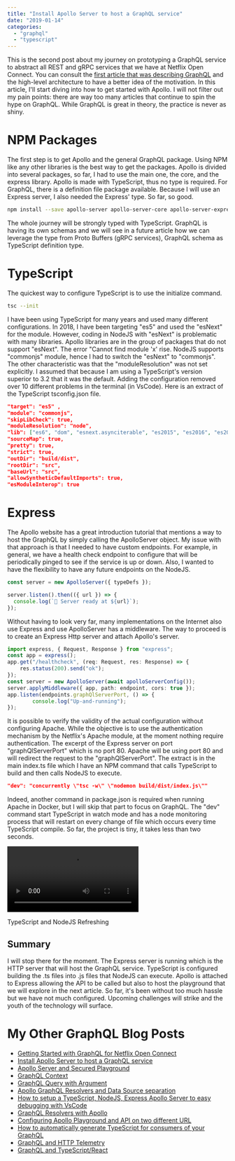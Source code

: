 ```yaml
---
title: "Install Apollo Server to host a GraphQL service"
date: "2019-01-14"
categories: 
  - "graphql"
  - "typescript"
---
```


This is the second post about my journey on prototyping a GraphQL service to abstract all REST and gRPC services that we have at Netflix Open Connect. You can consult the [first article that was describing GraphQL](getting-started-with-graphql-for-netflix-open-connect) and the high-level architecture to have a better idea of the motivation. In this article, I'll start diving into how to get started with Apollo. I will not filter out my pain points: there are way too many articles that continue to spin the hype on GraphQL. While GraphQL is great in theory, the practice is never as shiny.

# NPM Packages

The first step is to get Apollo and the general GraphQL package. Using NPM like any other libraries is the best way to get the packages. Apollo is divided into several packages, so far, I had to use the main one, the core, and the express library. Apollo is made with TypeScript, thus no type is required. For GraphQL, there is a definition file package available. Because I will use an Express server, I also needed the Express' type. So far, so good.

```sh
npm install --save apollo-server apollo-server-core apollo-server-express graphql npm install --save-dev @types/graphql @types/express typescript

```
The whole journey will be strongly typed with TypeScript. GraphQL is having its own schemas and we will see in a future article how we can leverage the type from Proto Buffers (gRPC services), GraphQL schema as TypeScript definition type.

# TypeScript

The quickest way to configure TypeScript is to use the initialize command.

```sh
tsc --init
```

I have been using TypeScript for many years and used many different configurations. In 2018, I have been targeting "es5" and used the "esNext" for the module. However, coding in NodeJS with "esNext" is problematic with many libraries. Apollo libraries are in the group of packages that do not support "esNext". The error "Cannot find module 'x' rise. NodeJS supports "commonjs" module, hence I had to switch the "esNext" to "commonjs". The other characteristic was that the "moduleResolution" was not set explicitly. I assumed that because I am using a TypeScript's version superior to 3.2 that it was the default. Adding the configuration removed over 10 different problems in the terminal (in VsCode). Here is an extract of the TypeScript tsconfig.json file.

```json
"target": "es5" ,
"module": "commonjs",
"skipLibCheck": true,
"moduleResolution": "node",
"lib": ["es6", "dom", "esnext.asynciterable", "es2015", "es2016", "es2017"],
"sourceMap": true,
"pretty": true,
"strict": true,
"outDir": "build/dist",
"rootDir": "src",
"baseUrl": "src",
"allowSyntheticDefaultImports": true,
"esModuleInterop": true
```

# Express

The Apollo website has a great introduction tutorial that mentions a way to host the GraphQL by simply calling the ApolloServer object. My issue with that approach is that I needed to have custom endpoints. For example, in general, we have a health check endpoint to configure that will be periodically pinged to see if the service is up or down. Also, I wanted to have the flexibility to have any future endpoints on the NodeJS. 

```typescript
const server = new ApolloServer({ typeDefs });

server.listen().then(({ url }) => {
  console.log(`🚀 Server ready at ${url}`);
});

```
Without having to look very far, many implementations on the Internet also use Express and use ApolloServer has a middleware. The way to proceed is to create an Express Http server and attach Apollo's server.

```typescript
import express, { Request, Response } from "express";
const app = express();
app.get("/healthcheck", (req: Request, res: Response) => {
    res.status(200).send("ok");
});
const server = new ApolloServer(await apolloServerConfig());
server.applyMiddleware({ app, path: endpoint, cors: true });
app.listen(endpoints.graphQlServerPort, () => {
        console.log("Up-and-running");
});
```

It is possible to verify the validity of the actual configuration without configuring Apache. While the objective is to use the authentication mechanism by the Netflix's Apache module, at the moment nothing require authentication. The excerpt of the Express server on port "graphQlServerPort" which is no port 80. Apache will be using port 80 and will redirect the request to the "graphQlServerPort". The extract is in the main index.ts file which I have an NPM command that calls TypeScript to build and then calls NodeJS to execute.

```json
"dev": "concurrently \"tsc -w\" \"nodemon build/dist/index.js\""
```

Indeed, another command in package.json is required when running Apache in Docker, but I will skip that part to focus on GraphQL. The "dev" command start TypeScript in watch mode and has a node monitoring process that will restart on every change of file which occurs every time TypeScript compile. So far, the project is tiny, it takes less than two seconds.

![](videos/apollo-server-refresh.mp4)

TypeScript and NodeJS Refreshing

## Summary

I will stop there for the moment. The Express server is running which is the HTTP server that will host the GraphQL service. TypeScript is configured building the .ts files into .js files that NodeJS can execute. Apollo is attached to Express allowing the API to be called but also to host the playground that we will explore in the next article. So far, it's been without too much hassle but we have not much configured. Upcoming challenges will strike and the youth of the technology will surface.

# My Other GraphQL Blog Posts

- [Getting Started with GraphQL for Netflix Open Connect](getting-started-with-graphql-for-netflix-open-connect)
- [Install Apollo Server to host a GraphQL service](install-apollo-server-to-host-a-graphql-service)
- [Apollo Server and Secured Playground](apollo-server-and-secured-playground)
- [GraphQL Context](graphql-context)
- [GraphQL Query with Argument](graphql-query-with-argument)
- [Apollo GraphQL Resolvers and Data Source separation](apollo-graphql-resolvers-and-data-source-separation)
- [How to setup a TypeScript, NodeJS, Express Apollo Server to easy debugging with VsCode](how-to-setup-a-typescript-nodejs-express-apollo-server-to-easy-debugging-with-vscode)
- [GraphQL Resolvers with Apollo](graphql-resolvers-with-apollo)
- [Configuring Apollo Playground and API on two different URL](configuring-apollo-playground-and-api-on-two-different-url)
- [How to automatically generate TypeScript for consumers of your GraphQL](how-to-automatically-generate-typescript-for-consumer-of-your-graphql)
- [GraphQL and HTTP Telemetry](graphql-extension-to-collect-http-and-resolvers-telemetry)
- [GraphQL and TypeScript/React](how-to-consume-graphql-in-typescript-and-react)
